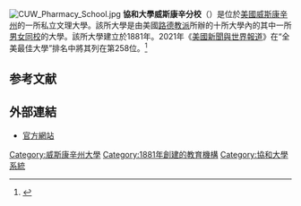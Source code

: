 {{Infobox university
| name              = Concordia University Wisconsin
| native_name       = 
| image_name        =
| image_size        =
| image_alt         = 
| caption           = 
| latin_name        = 
| motto             = 
| mottoeng          = 
| established       = 1881
| closed            = 
| type              = [[私立大學|私立大學]]
| affiliation       = [[路德會密蘇里總會|路德會密蘇里總會]]
| endowment         = 
| officer_in_charge = 
| chairman          = 
| chancellor        = 
| president         = Rev. Dr. Patrick T. Ferry
| vice-president    = 
| superintendent    = 
| provost           = 
| vice_chancellor   = 
| rector            = 
| principal         = 
| dean              = 
| director          = 
| head_label        = 
| head              = 
| academic_staff    = 494 
| administrative_staff  = 27
| students          = 7,943（2013年）<ref>{{cite web |url=http://www.cuw.edu/About/statistics/enrollmentstats.html |title=Enrollment and Persistence |deadurl=yes |archiveurl=https://web.archive.org/web/20100528082338/https://www.cuw.edu/About/statistics/enrollmentstats.html |archivedate=2010-05-28 |accessdate=2015-03-16 }}</ref>
| undergrad         = 4,363
| postgrad          = 3,243
| doctoral          = 337
| other             = 
| city              = [[梅庫恩_(威斯康辛州)|梅庫恩]]
| state             = [[威斯康辛州|威斯康辛州]]
| country           = [[美國|美國]]
| coor              = 
| campus            = 
| former_names      = Concordia College Milwaukee, Concordia College Wisconsin
| free_label        = 
| free              = 
| sports            = 
| colors            = 藍色和白色
| colours           = 
| nickname          = Falcons
| mascot            = Freddy the Falcon
| retention rate    = 80%
| graduation rate   = 60%
| athletics         = 
| affiliations      = [[協和大學系統|協和大學系統]]
| website           = {{URL|http://www.cuw.edu|CUW.edu}}
| logo              = 
| footnotes         = 
}}
{{Otheruses|协和大学|subject=美國威斯康辛州的协和大学|other=位於美國其他州的协和大学}}
[[File:CUW_Pharmacy_School.jpg|right]]
'''協和大學威斯康辛分校'''（{{lang-en|Concordia University Wisconsin}}）是位於[[美國|美國]][[威斯康辛州|威斯康辛州]]的一所私立文理大學。該所大學是由美國[[路德教派|路德教派]]所辦的十所大學內的其中一所[[男女同校|男女同校]]的大學。該所大學建立於1881年。2021年《[[美國新聞與世界報道|美國新聞與世界報道]]》在“全美最佳大學”排名中將其列在第258位。<ref>{{cite web|title=Concordia University Wisconsin|url=http://colleges.usnews.rankingsandreviews.com/best-colleges/concordia-mequon-3842|publisher=U.S. News and World Report|accessdate=2015-03-17|archive-date=2016-11-27|archive-url=https://web.archive.org/web/20161127210414/http://colleges.usnews.rankingsandreviews.com/best-colleges/concordia-mequon-3842}}</ref>

==参考文献==
{{reflist}}

== 外部連結 ==
*[http://www.cuw.edu/ 官方網站] {{Wayback|url=http://www.cuw.edu/ |date=20220604100609 }}
{{威斯康星州的學院和大學}}
{{School-stub}}
{{DEFAULTSORT:Concordia University Wisconsin}}
[[Category:威斯康辛州大學|Category:威斯康辛州大學]]
[[Category:1881年創建的教育機構|Category:1881年創建的教育機構]]
[[Category:協和大學系統|Category:協和大學系統]]